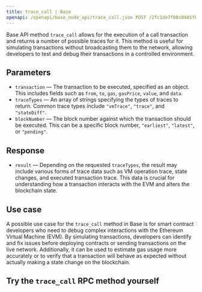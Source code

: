 ---
title: trace_call | Base
openapi: /openapi/base_node_api/trace_call.json POST /2fc1de7f08c0465f6a28e3c355e0cb14
---

Base API method `trace_call` allows for the execution of a call transaction and returns a number of possible traces for it. This method is useful for simulating transactions without broadcasting them to the network, allowing developers to test and debug their transactions in a controlled environment.

## Parameters

* `transaction` — The transaction to be executed, specified as an object. This includes fields such as `from`, `to`, `gas`, `gasPrice`, `value`, and `data`.
* `traceTypes` — An array of strings specifying the types of traces to return. Common trace types include `"vmTrace"`, `"trace"`, and `"stateDiff"`.
* `blockNumber` — The block number against which the transaction should be executed. This can be a specific block number, `"earliest"`, `"latest"`, or `"pending"`.

## Response

* `result` — Depending on the requested `traceTypes`, the result may include various forms of trace data such as VM operation trace, state changes, and executed transaction trace. This data is crucial for understanding how a transaction interacts with the EVM and alters the blockchain state.

## Use case

A possible use case for the `trace_call` method in Base is for smart contract developers who need to debug complex interactions with the Ethereum Virtual Machine (EVM). By simulating transactions, developers can identify and fix issues before deploying contracts or sending transactions on the live network. Additionally, it can be used to estimate gas usage more accurately or to verify that a transaction will behave as expected without actually making a state change on the blockchain.

## Try the `trace_call` RPC method yourself